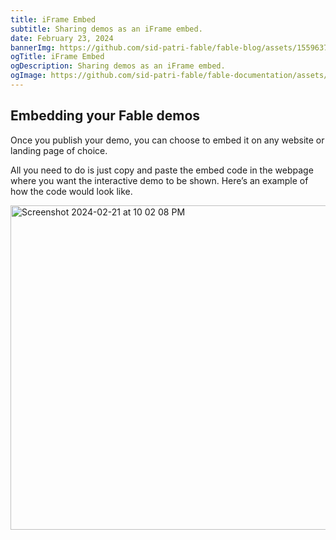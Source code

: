 ```yaml
---
title: iFrame Embed
subtitle: Sharing demos as an iFrame embed.
date: February 23, 2024
bannerImg: https://github.com/sid-patri-fable/fable-blog/assets/155963795/fe84d566-41fe-4571-96e0-dcd47a4af035
ogTitle: iFrame Embed
ogDescription: Sharing demos as an iFrame embed.
ogImage: https://github.com/sid-patri-fable/fable-documentation/assets/155963795/b4e5b310-ef91-4b56-b2f6-6420de9d7fe1
---
```

## Embedding your Fable demos

Once you publish your demo, you can choose to embed it on any website or landing page of choice. 

All you need to do is just copy and paste the embed code in the webpage where you want the interactive demo to be shown. Here’s an example of how the code would look like.

<img width="519" alt="Screenshot 2024-02-21 at 10 02 08 PM" src="https://github.com/sid-patri-fable/fable-documentation/assets/155963795/02d5e766-d5d8-45b0-b918-490694338e1e"></img>
